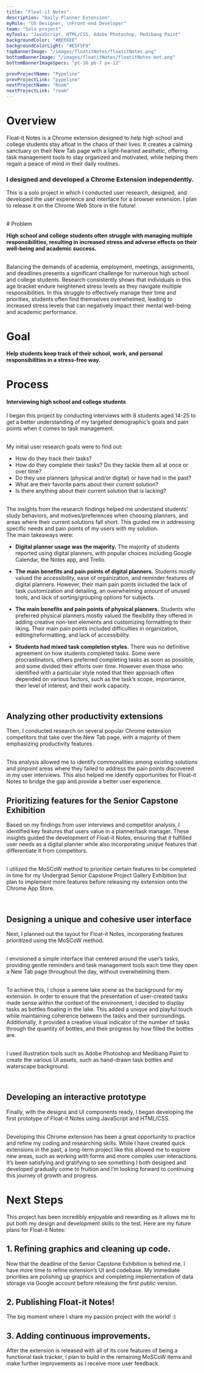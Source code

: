 ```yaml
---
title: "Float-it Notes"
description: "Daily Planner Extension"
myRole: "UX Designer, \nFront-end Developer"
team: "Solo project"
myTools: "JavaScript, HTML/CSS, Adobe Photoshop, Medibang Paint"
backgroundColor: "#BEE6EE"
backgroundColorLight: "#E5F5F8"
topBannerImage: "/images/floatitNotes/floatitNotes.png"
bottomBannerImage: "/images/floatitNotes/floatitNotes-bot.png"
bottomBannerImageSpecs: "pt-16 pb-7 px-12"

prevProjectName: "Pypeline"
prevProjectLink: "pypeline"
nextProjectName: "Room"
nextProjectLink: "room"
---
```


# Overview

Float-it Notes is a Chrome extension designed to help high school and college students stay afloat in the chaos of their lives. It creates a calming sanctuary on their New Tab page with a light-hearted aesthetic, offering task management tools to stay organized and motivated, while helping them regain a peace of mind in their daily routines.

### I designed and developed a Chrome Extension independently.

This is a solo project in which I conducted user research, designed, and developed the user experience and interface for a browser extension. I plan to release it on the Chrome Web Store in the future!

<br />
<VideoContainer
  videos={["/images/floatitNotes/floatitNotes-trailer.mov"]}
  description="Demo video of Float-it Notes"
  controls
  bordered
/>

<div className="projectColorBlock" style={{backgroundColor: frontmatter.backgroundColorLight}}>
# Problem

**High school and college students often struggle with managing multiple responsibilities, resulting in increased stress and adverse effects on their well-being and academic success.**

<br />
Balancing the demands of academia, employment, meetings, assignments, and deadlines
presents a significant challenge for numerous high school and college students. Research
consistently shows that individuals in this age bracket endure heightened stress
levels as they navigate multiple responsibilities. In this struggle to effectively
manage their time and priorities, students often find themselves overwhelmed, leading
to increased stress levels that can negatively impact their mental well-being and
academic performance.

# Goal

**Help students keep track of their school, work, and personal responsibilities in a stress-free way.**

</div>

# Process

#### Interviewing high school and college students

I began this project by conducting interviews with 8 students aged 14-25 to get a better understanding of my targeted demographic’s goals and pain points when it comes to task management.

<br />
My initial user research goals were to find out:

- How do they track their tasks?
- How do they complete their tasks? Do they
  tackle them all at once or over time?
- Do they use planners (physical and/or digital)
  or have had in the past?
- What are their favorite parts about their current solution?
- Is there anything about their current solution that is lacking?

<br />
The insights from the research findings helped me understand students’ study behaviors,
and motives/preferences when choosing planners, and areas where their current solutions
fall short. This guided me in addressing specific needs and pain points of my users
with my solution.

<br />
The main takeaways were:

- **Digital planner usage was the majority.** The majority of students reported
  using digital planners, with popular choices including Google Calendar, the Notes
  app, and Trello.

- **The main benefits and pain points of digital planners.** Students mostly
  valued the accessibility, ease of organization, and reminder features of digital
  planners. However, their main pain points included the lack of task customization
  and detailing, an overwhelming amount of unused tools, and lack of sorting/grouping
  options for subjects.

- **The main benefits and pain points of physical planners.** Students who preferred
  physical planners mostly valued the flexibility they offered in adding creative non-text
  elements and customizing formatting to their liking. Their main pain points included
  difficulties in organization, editing/reformatting, and lack of accessibility.

- **Students had mixed task completion styles.** There was no definitive agreement
  on how students completed tasks. Some were procrastinators, others preferred completing
  tasks as soon as possible, and some divided their efforts over time. However even
  those who identified with a particular style noted that their approach often depended
  on various factors, such as the task’s scope, importance, their level of interest,
  and their work capacity.

<br />
<ImageContainer
  images={["/images/floatitNotes/floatitNotes-userInterview.png"]}
  description="% indicates the proportion of participants who expressed these feelings, with overlaps"
/>

## Analyzing other productivity extensions

Then, I conducted research on several popular Chrome extension competitors that take over the New Tab page, with a majority of them emphasizing productivity features.

<br />
This analysis allowed me to identify commonalities among existing solutions and pinpoint
areas where they failed to address the pain points discovered in my user interviews.
This also helped me identify opportunities for Float-it Notes to bridge the gap and
provide a better user experience.

<br />
<ImageContainer
  images={["/images/floatitNotes/floatitNotes-compAnalysis.png"]}
  description="Competitor analysis of similar popular Chrome extensions"
  bordered
/>

## Prioritizing features for the Senior Capstone Exhibition

Based on my findings from user interviews and competitor analysis, I identified key features that users value in a planner/task manager. These insights guided the development of Float-it Notes, ensuring that it fulfilled user needs as a digital planner while also incorporating unique features that differentiate it from competitors.

<br />I utilized the MoSCoW method to prioritize certain features to be
completed in time for my Undergrad Senior Capstone Project Gallery Exhibition
but plan to implement more features before releasing my extension onto the
Chrome App Store.

<br />
<ImageContainer
  images={["/images/floatitNotes/floatitNotes-prioritization.png"]}
  description="Feature prioritization with MoSCoW"
  bordered
/>

## Designing a unique and cohesive user interface

Next, I planned out the layout for Float-it Notes, incorporating features prioritized using the MoSCoW method.

<br />I envisioned a simple interface that centered around the user’s tasks,
providing gentle reminders and task management tools each time they open a New
Tab page throughout the day, without overwhelming them.

<br />
To achieve this, I chose a serene lake scene as the background for my extension.
In order to ensure that the presentation of user-created tasks made sense within
the context of the environment, I decided to display tasks as bottles floating in
the lake. This added a unique and playful touch while maintaining coherence between
the tasks and their surroundings. Additionally, it provided a creative visual indicator
of the number of tasks through the quantity of bottles, and their progress by how
filled the bottles are.

<br />I used illustration tools such as Adobe Photoshop and Medibang Paint to
create the various UI assets, such as hand-drawn task bottles and waterscape
background.

<br />
<div className="flex justify-center gap-x-5 items-end *:w-1/2">
  <ImageContainer
    images={["/images/floatitNotes/floatitNotes-moodBoard.png"]}
    description="Mood board for Float-it Notes"
    bordered
  />
  <ImageContainer
    images={["/images/floatitNotes/floatitNotes-sketch.png"]}
    description="An early rough sketch of the interface"
    bordered
  />
</div>

## Developing an interactive prototype

Finally, with the designs and UI components ready, I began developing the first prototype of Float-it Notes using JavaScript and HTML/CSS.

<br />
Developing this Chrome extension has been a great opportunity to practice and refine
my coding and researching skills. While I have created quick extensions in the past,
a long-term project like this allowed me to explore new areas, such as working with
forms and more complex user interactions. It’s been satisfying and gratifying to
see something I both designed and developed gradually come to fruition and I’m looking
forward to continuing this journey of growth and progress.

<br />
<ImageContainer
  images={["/images/floatitNotes/floatitNotes-code.png"]}
  description="Screenshot of Float-it Notes’ code"
  bordered
/>

# Next Steps

This project has been incredibly enjoyable and rewarding as it allows me to put both my design and development skills to the test. Here are my future plans for Float-it Notes:

## 1. Refining graphics and cleaning up code.

Now that the deadline of the Senior Capstone Exhibition is behind me, I have more time to refine extension’s UI and codebase. My immediate priorities are polishing up graphics and completing implementation of data storage via Google account before releasing the first public version.

## 2. Publishing Float-it Notes!

The big moment where I share my passion project with the world! :)

## 3. Adding continuous improvements.

After the extension is released with all of its core features of being a functional task tracker, I plan to build in the remaining MoSCoW items and make further improvements as I receive more user feedback.
